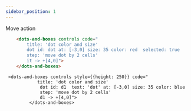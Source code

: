 ```yaml
---
sidebar_position: 1
---
```


Move action

```html
    <dots-and-boxes controls code="
        title: 'dot color and size'
        dot id: dot at: [-3,0] size: 35 color: red  selected: true
        step: 'move dot by 2 cells'
        it -> +[4,0]">
    </dots-and-boxes>
```
     <dots-and-boxes controls style={{height: 250}} code="
                title: 'dot color and size'
                 dot id: d1  text: 'dot' at: [-3,0] size: 35 color: blue
                 step: 'move dot by 2 cells'
                 d1 -> +[4,0]">
             </dots-and-boxes>